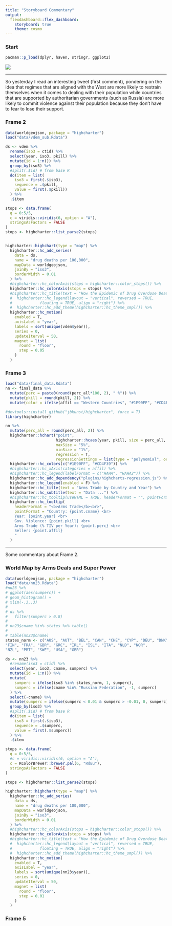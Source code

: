 ```yaml
---
title: "Storyboard Commentary"
output: 
  flexdashboard::flex_dashboard:
    storyboard: true
    theme: cosmo
---
```


### Start {data-commentary-width=400}

```r
pacman::p_load(dplyr, haven, stringr, ggplot2)
```

![](images/max_fisher_tweet1.png)


*** 

So yesterday I read an interesting tweet (first comment), pondering on the idea that regimes that are aligned with the West are more likely to restrain themselves when it comes to dealing with their population while countries that are supported by authoritarian governments (such as Russia) are more likely to commit violence against their population because they don't have to fear to lose their support.



### Frame 2 {data-commentary-width=0}

```r
data(worldgeojson, package = "highcharter")
load("data/vdem_sub.Rdata")

ds <- vdem %>% 
  rename(iso3 = ctid) %>%
  select(year, iso3, pkill) %>%
  mutate(id = 1:n()) %>%
  group_by(iso3) %>% 
  #split(.$id) # from base R
  do(item = list(
    iso3 = first(.$iso3),
    sequence = .$pkill,
    value = first(.$pkill))
  ) %>% 
  .$item

stops <- data.frame(
  q = 0:5/5,
  c = viridis::viridis(6, option = "A"),
  stringsAsFactors = FALSE
)
stops <- highcharter::list_parse2(stops)


highcharter::highchart(type = "map") %>% 
  highcharter::hc_add_series(
    data = ds,
    name = "drug deaths per 100,000",
    mapData = worldgeojson,
    joinBy = "iso3",
    borderWidth = 0.01
  ) %>% 
  #highcharter::hc_colorAxis(stops = highcharter::color_stops()) %>%  
  highcharter::hc_colorAxis(stops = stops) %>%
  #highcharter::hc_title(text = "How the Epidemic of Drug Overdose Deaths Ripples") %>%
  #  highcharter::hc_legend(layout = "vertical", reversed = TRUE,
  #            floating = TRUE, align = "right") %>% 
  #  highcharter::hc_add_theme(highcharter::hc_theme_smpl()) %>% 
  highcharter::hc_motion(
    enabled = T,
    axisLabel = "year",
    labels = sort(unique(vdem$year)),
    series = 0,
    updateIterval = 50,
    magnet = list(
      round = "floor",
      step = 0.05
    )
  )
```


### Frame 3 {data-commentary-width=200}

```r
load("data/final_data.Rdata")
nn <- final_data %>%
  mutate(perc = paste0(round(perc_all*100, 2), " %")) %>%
  mutate(pkill = round(pkill, 2)) %>%
  mutate(color = ifelse(affil == "Western Countries", "#1E90FF", "#CD4F39"))

#devtools::install_github("jbkunst/highcharter", force = T)
library(highcharter)

nn %>%
  mutate(perc_all = round(perc_all, 2)) %>%
  highcharter::hchart("point", 
                      highcharter::hcaes(year, pkill, size = perc_all, color = color, group = color), 
                      maxSize = "5%",
                      minSize = "1%",
                      regression = T,
                      regressionSettings = list(type = "polynomial", order = 5, hideInLegend = T)) %>% 
  highcharter::hc_colors(c("#1E90FF", "#CD4F39")) %>% 
  #highcharter::hc_xAxis(categories = affil) %>%
  #highcharter::hc_legend(labelFormat = c("HAHA", "HAHA2")) %>% 
  highcharter::hc_add_dependency("plugins/highcharts-regression.js") %>%
  highcharter::hc_legend(enabled = F) %>%
  highcharter::hc_title(text = "Arms Trade by Country and Year") %>% 
  highcharter::hc_subtitle(text = "Data ...") %>% 
  #highcharter::hc_tooltip(useHTML = TRUE, headerFormat = "", pointFormat = tltip) %>% 
  highcharter::hc_tooltip(
    headerFormat = "<b>Arms Trade</b><br>",
    pointFormat = "Country: {point.cname} <br>
    Year: {point.year} <br>
    Gov. Violence: {point.pkill} <br>
    Arms Trade (% TIV per Year): {point.perc} <br>
    Seller: {point.affil}
    "
  )
```

*** 

Some commentary about Frame 2.

### World Map by Arms Deals and Super Power

```r
data(worldgeojson, package = "highcharter")
load("data/nn23.Rdata")
#nn23 %>%
# ggplot(aes(sumperc)) +
# geom_histogram() +
# xlim(-.3,.3)
# 
# ds %>%
#   filter(sumperc > 0.8)
# 
# nn23$cname %in% states %>% table()
# 
# table(nn23$cname) 
states_norm <- c("AUS", "AUT", "BEL", "CAN", "CHE", "CYP", "DEU", "DNK", "ESP", 
"FIN", "FRA", "GBR", "GRC", "IRL", "ISL", "ITA", "NLD", "NOR", 
"NZL", "PRT", "SWE", "USA", "GBR")

ds <- nn23 %>% 
  #rename(iso3 = ctid) %>%
  select(year, iso3, cname, sumperc) %>%
  mutate(id = 1:n()) %>%
  mutate(
    sumperc = ifelse(iso3 %in% states_norm, 1, sumperc), 
    sumperc = ifelse(cname %in% "Russian Federation", -1, sumperc)
  ) %>%
  select(-cname) %>%
  mutate(sumperc = ifelse(sumperc < 0.01 & sumperc > -0.01, 0, sumperc)) %>%
  group_by(iso3) %>% 
  #split(.$id) # from base R
  do(item = list(
    iso3 = first(.$iso3),
    sequence = .$sumperc,
    value = first(.$sumperc))
  ) %>% 
  .$item

stops <- data.frame(
  q = 0:5/5,
  #c = viridis::viridis(6, option = "A"),
  c = RColorBrewer::brewer.pal(6, "RdBu"),
  stringsAsFactors = FALSE
)

stops <- highcharter::list_parse2(stops)

highcharter::highchart(type = "map") %>% 
  highcharter::hc_add_series(
    data = ds,
    name = "drug deaths per 100,000",
    mapData = worldgeojson,
    joinBy = "iso3",
    borderWidth = 0.01
  ) %>% 
  #highcharter::hc_colorAxis(stops = highcharter::color_stops()) %>%  
  highcharter::hc_colorAxis(stops = stops) %>%
  #highcharter::hc_title(text = "How the Epidemic of Drug Overdose Deaths Ripples") %>%
  #  highcharter::hc_legend(layout = "vertical", reversed = TRUE,
  #            floating = TRUE, align = "right") %>% 
  #  highcharter::hc_add_theme(highcharter::hc_theme_smpl()) %>% 
  highcharter::hc_motion(
    enabled = T,
    axisLabel = "year",
    labels = sort(unique(nn23$year)),
    series = 0,
    updateIterval = 50,
    magnet = list(
      round = "floor",
      step = 0.01
    )
  )
```


### Frame 5


